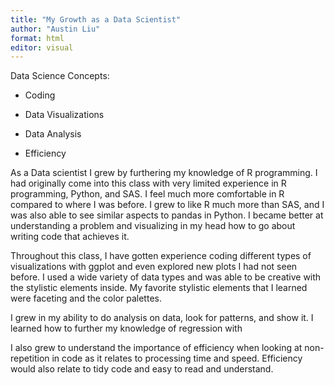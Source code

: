 ```yaml
---
title: "My Growth as a Data Scientist"
author: "Austin Liu"
format: html
editor: visual
---
```


Data Science Concepts:

-   Coding

-   Data Visualizations

-   Data Analysis

-   Efficiency

As a Data scientist I grew by furthering my knowledge of R programming. I had originally come into this class with very limited experience in R programming, Python, and SAS. I feel much more comfortable in R compared to where I was before. I grew to like R much more than SAS, and I was also able to see similar aspects to pandas in Python. I became better at understanding a problem and visualizing in my head how to go about writing code that achieves it.

Throughout this class, I have gotten experience coding different types of visualizations with ggplot and even explored new plots I had not seen before. I used a wide variety of data types and was able to be creative with the stylistic elements inside. My favorite stylistic elements that I learned were faceting and the color palettes.

I grew in my ability to do analysis on data, look for patterns, and show it. I learned how to further my knowledge of regression with

I also grew to understand the importance of efficiency when looking at non-repetition in code as it relates to processing time and speed. Efficiency would also relate to tidy code and easy to read and understand.

